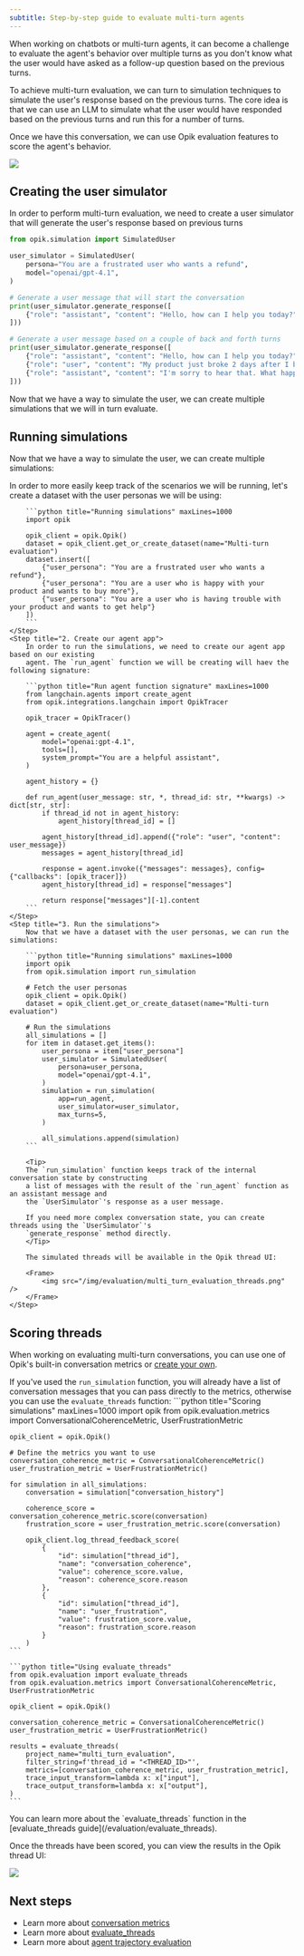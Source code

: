 ```yaml
---
subtitle: Step-by-step guide to evaluate multi-turn agents
---
```


When working on chatbots or multi-turn agents, it can become a challenge to evaluate the agent's
behavior over multiple turns as you don't know what the user would have asked as a follow-up
question based on the previous turns.

To achieve multi-turn evaluation, we can turn to simulation techniques to simulate the user's
response based on the previous turns. The core idea is that we can use an LLM to simulate what the
user would have responded based on the previous turns and run this for a number of turns.

Once we have this conversation, we can use Opik evaluation features to score the agent's behavior.

<Frame>
    <img src="/img/evaluation/multi_turn_evaluation.png" />
</Frame>

## Creating the user simulator

In order to perform multi-turn evaluation, we need to create a user simulator that will generate
the user's response based on previous turns

```python title="User simulator" maxLines=1000
from opik.simulation import SimulatedUser

user_simulator = SimulatedUser(
    persona="You are a frustrated user who wants a refund",
    model="openai/gpt-4.1",
)

# Generate a user message that will start the conversation
print(user_simulator.generate_response([
    {"role": "assistant", "content": "Hello, how can I help you today?"}
]))

# Generate a user message based on a couple of back and forth turns
print(user_simulator.generate_response([
    {"role": "assistant", "content": "Hello, how can I help you today?"},
    {"role": "user", "content": "My product just broke 2 days after I bought it, I want a refund."},
    {"role": "assistant", "content": "I'm sorry to hear that. What happened?"}
]))
```

Now that we have a way to simulate the user, we can create multiple simulations that we will in
turn evaluate.

## Running simulations

Now that we have a way to simulate the user, we can create multiple simulations:

<Steps>
    <Step title="1. Create a list of scenarios">
        In order to more easily keep track of the scenarios we will be running, let's create a
        dataset with the user personas we will be using:

        ```python title="Running simulations" maxLines=1000
        import opik

        opik_client = opik.Opik()
        dataset = opik_client.get_or_create_dataset(name="Multi-turn evaluation")
        dataset.insert([
            {"user_persona": "You are a frustrated user who wants a refund"},
            {"user_persona": "You are a user who is happy with your product and wants to buy more"},
            {"user_persona": "You are a user who is having trouble with your product and wants to get help"}
        ])
        ```
    </Step>
    <Step title="2. Create our agent app">
        In order to run the simulations, we need to create our agent app based on our existing
        agent. The `run_agent` function we will be creating will haev the following signature:

        ```python title="Run agent function signature" maxLines=1000
        from langchain.agents import create_agent
        from opik.integrations.langchain import OpikTracer

        opik_tracer = OpikTracer()

        agent = create_agent(
            model="openai:gpt-4.1",
            tools=[],
            system_prompt="You are a helpful assistant",
        )

        agent_history = {}

        def run_agent(user_message: str, *, thread_id: str, **kwargs) -> dict[str, str]:
            if thread_id not in agent_history:
                agent_history[thread_id] = []
            
            agent_history[thread_id].append({"role": "user", "content": user_message})
            messages = agent_history[thread_id]

            response = agent.invoke({"messages": messages}, config={"callbacks": [opik_tracer]})
            agent_history[thread_id] = response["messages"]

            return response["messages"][-1].content
        ```
    </Step>
    <Step title="3. Run the simulations">
        Now that we have a dataset with the user personas, we can run the simulations:

        ```python title="Running simulations" maxLines=1000
        import opik
        from opik.simulation import run_simulation

        # Fetch the user personas
        opik_client = opik.Opik()
        dataset = opik_client.get_or_create_dataset(name="Multi-turn evaluation")

        # Run the simulations
        all_simulations = []
        for item in dataset.get_items():
            user_persona = item["user_persona"]
            user_simulator = SimulatedUser(
                persona=user_persona,
                model="openai/gpt-4.1",
            )
            simulation = run_simulation(
                app=run_agent,
                user_simulator=user_simulator,
                max_turns=5,
            )

            all_simulations.append(simulation)
        ```

        <Tip>
        The `run_simulation` function keeps track of the internal conversation state by constructing
        a list of messages with the result of the `run_agent` function as an assistant message and
        the `UserSimulator`'s response as a user message.

        If you need more complex conversation state, you can create threads using the `UserSimulator`'s
        `generate_response` method directly.
        </Tip>

        The simulated threads will be available in the Opik thread UI:

        <Frame>
            <img src="/img/evaluation/multi_turn_evaluation_threads.png" />
        </Frame>
    </Step>
</Steps>

## Scoring threads

When working on evaluating multi-turn conversations, you can use one of Opik's built-in conversation
metrics or [create your own](/evaluation/metrics/custom_conversation_metric).

If you've used the `run_simulation` function, you will already have a list of conversation messages
that you can pass directly to the metrics, otherwise you can use the `evaluate_threads` function:
<CodeBlock>
    ```python title="Scoring simulations" maxLines=1000
    import opik
    from opik.evaluation.metrics import ConversationalCoherenceMetric, UserFrustrationMetric

    opik_client = opik.Opik()

    # Define the metrics you want to use
    conversation_coherence_metric = ConversationalCoherenceMetric()
    user_frustration_metric = UserFrustrationMetric()

    for simulation in all_simulations:
        conversation = simulation["conversation_history"]

        coherence_score = conversation_coherence_metric.score(conversation)
        frustration_score = user_frustration_metric.score(conversation)

        opik_client.log_thread_feedback_score(
            {
                "id": simulation["thread_id"],
                "name": "conversation_coherence",
                "value": coherence_score.value,
                "reason": coherence_score.reason
            },
            {
                "id": simulation["thread_id"],
                "name": "user_frustration",
                "value": frustration_score.value,
                "reason": frustration_score.reason
            }
        )
    ```

    ```python title="Using evaluate_threads"
    from opik.evaluation import evaluate_threads
    from opik.evaluation.metrics import ConversationalCoherenceMetric, UserFrustrationMetric

    opik_client = opik.Opik()

    conversation_coherence_metric = ConversationalCoherenceMetric()
    user_frustration_metric = UserFrustrationMetric()

    results = evaluate_threads(
        project_name="multi_turn_evaluation",
        filter_string=f'thread_id = "<THREAD_ID>"',
        metrics=[conversation_coherence_metric, user_frustration_metric],
        trace_input_transform=lambda x: x["input"],
        trace_output_transform=lambda x: x["output"],
    )
    ```
</CodeBlock>

<Tip>
You can learn more about the `evaluate_threads` function in the [evaluate_threads guide](/evaluation/evaluate_threads).
</Tip>

Once the threads have been scored, you can view the results in the Opik thread UI:

<Frame>
    <img src="/img/evaluation/threads_user_frustration_score.png" />
</Frame>

## Next steps

- Learn more about [conversation metrics](/evaluation/metrics/overview)
- Learn more about [evaluate_threads](/evaluation/evaluate_threads)
- Learn more about [agent trajectory evaluation](/evaluation/evaluate_agent_trajectory)
